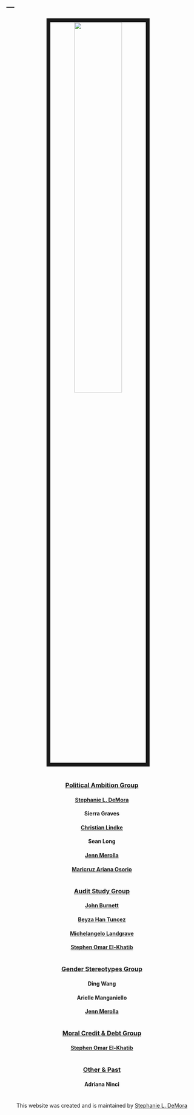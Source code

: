 
---
---

<link rel="stylesheet" href="styles.css" type="text/css">

<center>
<img src="images/Political_Science_Students.jpg" style="width:50%; border:10px solid; margin-right: 20px" align="middle">
</center>
#

#

#

#

#

#

#


#

<center>

### <u> Political Ambition Group </u>
#### [Stephanie L. DeMora](https://www.stephaniedemora.com)
#### Sierra Graves
#### [Christian Lindke](https://www.christianlindke.com/)
#### Sean Long
#### [Jenn Merolla](https://jennifermerollaphd.wordpress.com/)
#### [Maricruz Ariana Osorio](http://www.mosorio.info/)

#

#

#

<center>

### <u> Audit Study Group </u>
#### [John Burnett](https://johnbur.net/)
#### [Beyza Han Tuncez](https://politicalscience.ucr.edu/wp-content/uploads/2014/06/academic-cv.pdf)
#### [Michelangelo Landgrave](https://michelangelolandgrave.wordpress.com/)
#### [Stephen Omar El-Khatib](https://www.stephenelk.com/)

#

#

#

<center>

### <u> Gender Stereotypes Group </u>
#### Ding Wang
#### Arielle Manganiello
#### [Jenn Merolla](https://jennifermerollaphd.wordpress.com/)


#

#

#

<center>

### <u> Moral Credit & Debt Group </u>
#### [Stephen Omar El-Khatib](https://www.stephenelk.com/)


#

#

#

<center>

### <u> Other & Past </u>
#### Adriana Ninci

</center>




#

#

#

#

#

#

#

#

#

#

#

#

#

#

#

#

#

#

#

#

#

#

#

#

#

#

#

#

#

#

#

#

#

#

#

#

#

#

#

#

#

#

#

#

#

#

#

#

#

#

#

#

#

#

#

#


<center> 

This website was created and is maintained by [Stephanie L. DeMora](https://www.stephaniedemora.com/)

</center>
